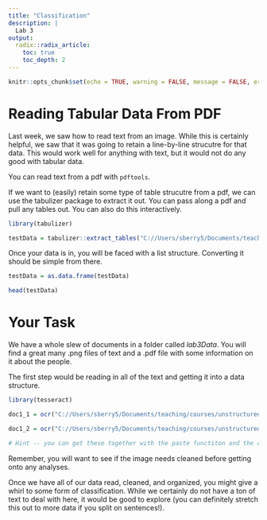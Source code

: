 ```yaml
---
title: "Classification"
description: |
  Lab 3
output:
  radix::radix_article:
    toc: true
    toc_depth: 2
---
```


```r
knitr::opts_chunk$set(echo = TRUE, warning = FALSE, message = FALSE, error = FALSE)
```

# Reading Tabular Data From PDF

Last week, we saw how to read text from an image. While this is certainly helpful, we saw that it was going to retain a line-by-line strucutre for that data. This would work well for anything with text, but it would not do any good with tabular data. 

<aside>
You can read text from a pdf with `pdftools`.
</aside>

If we want to (easily) retain some type of table strucutre from a pdf, we can use the tabulizer package to extract it out. You can pass along a pdf and pull any tables out. You can also do this interactively. 

```r
library(tabulizer)

testData = tabulizer::extract_tables("C://Users/sberry5/Documents/teaching/courses/unstructured/data/tableData.pdf")
```

Once your data is in, you will be faced with a list structure. Converting it should be simple from there.

```r
testData = as.data.frame(testData)

head(testData)
```

# Your Task

We have a whole slew of documents in a folder called *lab3Data*. You will find a great many .png files of text and a .pdf file with some information on it about the people. 

The first step would be reading in all of the text and getting it into a data structure. 

```r
library(tesseract)

doc1_1 = ocr("C://Users/sberry5/Documents/teaching/courses/unstructured/data/doc1_Page_1.png")

doc1_2 = ocr("C://Users/sberry5/Documents/teaching/courses/unstructured/data/doc1_Page_2.png")

# Hint -- you can get these together with the paste functiton and the collapse argument!
```

Remember, you will want to see if the image needs cleaned before getting onto any analyses.

Once we have all of our data read, cleaned, and organized, you might give a whirl to some form of classification. While we certainly do not have a ton of text to deal with here, it would be good to explore (you can definitely stretch this out to more data if you split on sentences!). 
